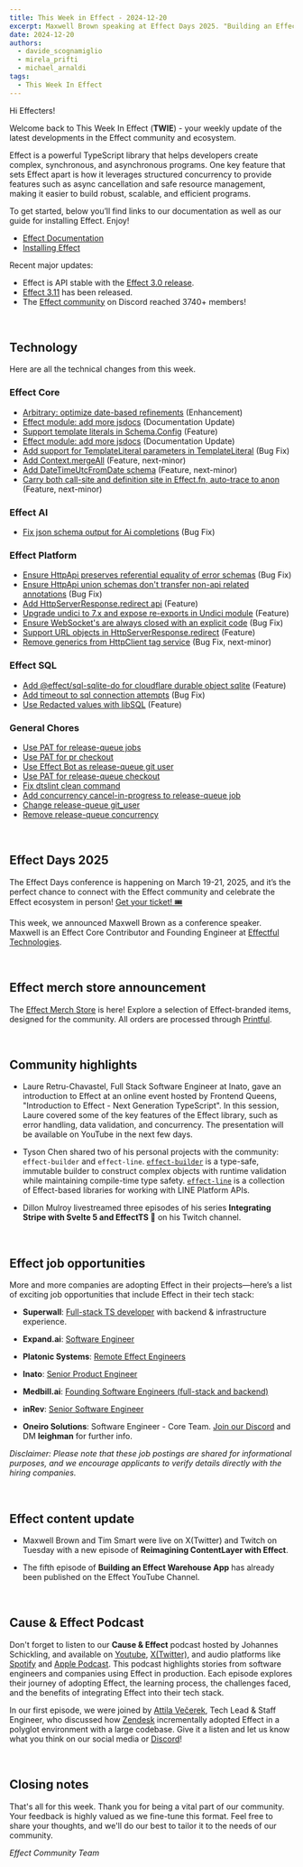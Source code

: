 ```yaml
---
title: This Week in Effect - 2024-12-20
excerpt: Maxwell Brown speaking at Effect Days 2025. "Building an Effect Warehouse App (Part 5)" by Mattia Manzati. Technical updates in Effect.
date: 2024-12-20
authors:
  - davide_scognamiglio
  - mirela_prifti
  - michael_arnaldi
tags:
  - This Week In Effect
---
```



Hi Effecters!

Welcome back to This Week In Effect (**TWIE**) - your weekly update of the latest developments in the Effect community and ecosystem.

Effect is a powerful TypeScript library that helps developers create complex, synchronous, and asynchronous programs. One key feature that sets Effect apart is how it leverages structured concurrency to provide features such as async cancellation and safe resource management, making it easier to build robust, scalable, and efficient programs.

To get started, below you’ll find links to our documentation as well as our guide for installing Effect. Enjoy!

- [Effect Documentation](/docs/getting-started/introduction/)
- [Installing Effect](/docs/getting-started/installation/)

Recent major updates:

- Effect is API stable with the [Effect 3.0 release](https://effect.website/blog/effect-3.0).
- [Effect 3.11](https://effect.website/blog/releases/effect/311/) has been released.
- The [Effect community](https://discord.gg/effect-ts) on Discord reached 3740+ members!

&nbsp;
## Technology

Here are all the technical changes from this week.

### Effect Core
- [Arbitrary: optimize date-based refinements](https://github.com/Effect-TS/effect/pull/4150) (Enhancement)
- [Effect module: add more jsdocs](https://github.com/Effect-TS/effect/pull/4156) (Documentation Update)
- [Support template literals in Schema.Config](https://github.com/Effect-TS/effect/pull/4113) (Feature)
- [Effect module: add more jsdocs](https://github.com/Effect-TS/effect/pull/4165) (Documentation Update)
- [Add support for TemplateLiteral parameters in TemplateLiteral](https://github.com/Effect-TS/effect/pull/4174) (Bug Fix)
- [Add Context.mergeAll](https://github.com/Effect-TS/effect/pull/4135) (Feature, next-minor)
- [Add DateTimeUtcFromDate schema](https://github.com/Effect-TS/effect/pull/3956) (Feature, next-minor)
- [Carry both call-site and definition site in Effect.fn, auto-trace to anon](https://github.com/Effect-TS/effect/pull/4155) (Feature, next-minor)


### Effect AI
- [Fix json schema output for Ai completions](https://github.com/Effect-TS/effect/pull/4139) (Bug Fix)


### Effect Platform
- [Ensure HttpApi preserves referential equality of error schemas](https://github.com/Effect-TS/effect/pull/4145) (Bug Fix)
- [Ensure HttpApi union schemas don't transfer non-api related annotations](https://github.com/Effect-TS/effect/pull/4147) (Bug Fix)
- [Add HttpServerResponse.redirect api](https://github.com/Effect-TS/effect/pull/4152) (Feature)
- [Upgrade undici to 7.x and expose re-exports in Undici module](https://github.com/Effect-TS/effect/pull/4149) (Feature)
- [Ensure WebSocket's are always closed with an explicit code](https://github.com/Effect-TS/effect/pull/4157) (Bug Fix)
- [Support URL objects in HttpServerResponse.redirect](https://github.com/Effect-TS/effect/pull/4154) (Feature)
- [Remove generics from HttpClient tag service](https://github.com/Effect-TS/effect/pull/4169) (Bug Fix, next-minor)


### Effect SQL
- [Add @effect/sql-sqlite-do for cloudflare durable object sqlite](https://github.com/Effect-TS/effect/pull/4141) (Feature)
- [Add timeout to sql connection attempts](https://github.com/Effect-TS/effect/pull/4143) (Bug Fix)
- [Use Redacted values with libSQL](https://github.com/Effect-TS/effect/pull/4112) (Feature)


### General Chores
- [Use PAT for release-queue jobs](https://github.com/Effect-TS/effect/pull/4159) 
- [Use PAT for pr checkout](https://github.com/Effect-TS/effect/pull/4160)
- [Use Effect Bot as release-queue git user](https://github.com/Effect-TS/effect/pull/4161)
- [Use PAT for release-queue checkout](https://github.com/Effect-TS/effect/pull/4162)
- [Fix dtslint clean command](https://github.com/Effect-TS/effect/pull/4167)
- [Add concurrency cancel-in-progress to release-queue job](https://github.com/Effect-TS/effect/pull/4170)
- [Change release-queue git_user](https://github.com/Effect-TS/effect/pull/4171)
- [Remove release-queue concurrency](https://github.com/Effect-TS/effect/pull/4172)


&nbsp;
## Effect Days 2025
The Effect Days conference is happening on March 19-21, 2025, and it’s the perfect chance to connect with the Effect community and celebrate the Effect ecosystem in person! [Get your ticket! 🎟️](https://effect.website/events/effect-days)

This week, we announced Maxwell Brown as a conference speaker. Maxwell is an Effect Core Contributor and Founding Engineer at [Effectful Technologies](https://effectful.co/).
<Tweet id="1869350028076298753" />

&nbsp;
## Effect merch store announcement
The [Effect Merch Store](https://effect.website/merch) is here! Explore a selection of Effect-branded items, designed for the community. All orders are processed through [Printful](https://www.printful.com/).
  <Tweet id="1868605126862385238" />


&nbsp;
## Community highlights

- Laure Retru-Chavastel, Full Stack Software Engineer at Inato, gave an introduction to Effect at an online event hosted by Frontend Queens, "Introduction to Effect - Next Generation TypeScript". In this session, Laure covered some of the key features of the Effect library, such as error handling, data validation, and concurrency. The presentation will be available on YouTube in the next few days.
  <Tweet id="1869431085324742799" />

- Tyson Chen shared two of his personal projects with the community: `effect-builder` and `effect-line`. [`effect-builder`](https://github.com/slashlifeai/effect-builder) is a type-safe, immutable builder to construct complex objects with runtime validation while maintaining compile-time type safety. [`effect-line`](https://github.com/slashlifeai/effect-line) is a collection of Effect-based libraries for working with LINE Platform APIs.

- Dillon Mulroy livestreamed three episodes of his series **Integrating Stripe with Svelte 5 and EffectTS 🚀** on his Twitch channel.
  <TwitchPlayerNonInteractive video="2328192207" />

&nbsp;
## Effect job opportunities

More and more companies are adopting Effect in their projects—here’s a list of exciting job opportunities that include Effect in their tech stack:

- **Superwall**: [Full-stack TS developer](https://twitter.com/jakemor/status/1854248980454228411) with backend & infrastructure experience.

- **Expand.ai**: [Software Engineer](https://twitter.com/getexpandai/status/1858674403430854823)

- **Platonic Systems**: [Remote Effect Engineers](https://twitter.com/platonicsystems/status/1861470819861311945)

- **Inato**: [Senior Product Engineer](https://jobs.lever.co/inato/2bbbe759-d4ce-4cc4-8267-8bc998189469)

- **Medbill.ai**: [Founding Software Engineers (full-stack and backend)](https://www.linkedin.com/posts/codingtom_medbill-ai-activity-7260092522708762624-N7TH)

- **inRev**: [Senior Software Engineer](https://jobs.gusto.com/postings/inrev-llc-senior-full-stack-engineer-332c0453-fd2d-457f-b30c-f5a0e999cbc5)

- **Oneiro Solutions**: Software Engineer - Core Team. [Join our Discord](https://discord.com/channels/795981131316985866/796153351372275743) and DM **leighman** for further info.

*Disclaimer: Please note that these job postings are shared for informational purposes, and we encourage applicants to verify details directly with the hiring companies.*

&nbsp;
## Effect content update

- Maxwell Brown and Tim Smart were live on X(Twitter) and Twitch on Tuesday with a new episode of **Reimagining ContentLayer with Effect**.
<Tweet id="1869508040392892794" />

- The fifth episode of **Building an Effect Warehouse App** has already been published on the Effect YouTube Channel.

  <YouTube
    id="https://www.youtube.com/embed/kFHN7DZzpEI?si=KHclo9wm7y0glxQD"
    title="Effect Development: Building an Effect Warehouse App (Part 5)"
  />

&nbsp;
## Cause & Effect Podcast
Don't forget to listen to our **Cause & Effect** podcast hosted by Johannes Schickling, and available on [Youtube](https://www.youtube.com/@effect-ts), [X(Twitter)](https://x.com/EffectTS_/status/1861446144137531585), and audio platforms like [Spotify](https://open.spotify.com/episode/7Bkn7A8EXnoqWWmI0czAdz) and [Apple Podcast](https://podcasts.apple.com/us/podcast/cause-effect/id1781879869). This podcast highlights stories from software engineers and companies using Effect in production. Each episode explores their journey of adopting Effect, the learning process, the challenges faced, and the benefits of integrating Effect into their tech stack.

In our first episode, we were joined by [Attila Večerek](https://x.com/attilavecerek), Tech Lead & Staff Engineer, who discussed how [Zendesk](https://www.zendesk.com) incrementally adopted Effect in a polyglot environment with a large codebase. Give it a listen and let us know what you think on our social media or [Discord](https://discord.gg/effect-ts)!

<YouTube
  id="https://youtu.be/rNAqPHBQFEQ"
  title="Adopting Effect at Zendesk w/ Attila Večerek | Cause & Effect #1"
/>

&nbsp;
## Closing notes

That's all for this week. Thank you for being a vital part of our community. Your feedback is highly valued as we fine-tune this format. Feel free to share your thoughts, and we'll do our best to tailor it to the needs of our community.

_Effect Community Team_
